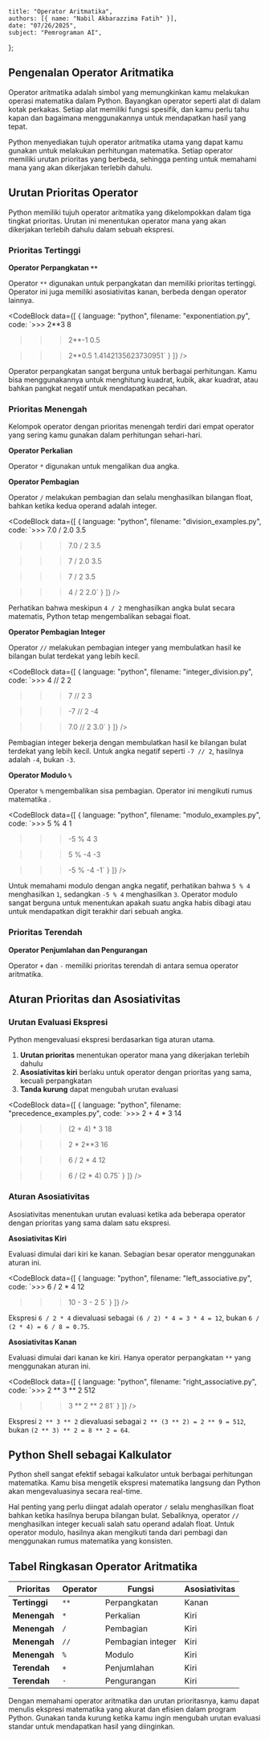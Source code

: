     title: "Operator Aritmatika",
    authors: [{ name: "Nabil Akbarazzima Fatih" }],
    date: "07/26/2025",
    subject: "Pemrograman AI",
};

## Pengenalan Operator Aritmatika

Operator aritmatika adalah simbol yang memungkinkan kamu melakukan operasi matematika dalam Python. Bayangkan operator seperti alat di dalam kotak perkakas. Setiap alat memiliki fungsi spesifik, dan kamu perlu tahu kapan dan bagaimana menggunakannya untuk mendapatkan hasil yang tepat.

Python menyediakan tujuh operator aritmatika utama yang dapat kamu gunakan untuk melakukan perhitungan matematika. Setiap operator memiliki urutan prioritas yang berbeda, sehingga penting untuk memahami mana yang akan dikerjakan terlebih dahulu.

## Urutan Prioritas Operator

Python memiliki tujuh operator aritmatika yang dikelompokkan dalam tiga tingkat prioritas. Urutan ini menentukan operator mana yang akan dikerjakan terlebih dahulu dalam sebuah ekspresi.

### Prioritas Tertinggi

**Operator Perpangkatan `**`**

Operator `**` digunakan untuk perpangkatan dan memiliki prioritas tertinggi. Operator ini juga memiliki asosiativitas kanan, berbeda dengan operator lainnya.

<CodeBlock
  data={[
    {
      language: "python",
      filename: "exponentiation.py",
      code: `>>> 2**3
8

>>> 2**-1
0.5

>>> 2**0.5
1.4142135623730951`
    }
  ]}
/>

Operator perpangkatan sangat berguna untuk berbagai perhitungan. Kamu bisa menggunakannya untuk menghitung kuadrat, kubik, akar kuadrat, atau bahkan pangkat negatif untuk mendapatkan pecahan.

### Prioritas Menengah

Kelompok operator dengan prioritas menengah terdiri dari empat operator yang sering kamu gunakan dalam perhitungan sehari-hari.

**Operator Perkalian**

Operator `*` digunakan untuk mengalikan dua angka.

**Operator Pembagian**

Operator `/` melakukan pembagian dan selalu menghasilkan bilangan float, bahkan ketika kedua operand adalah integer.

<CodeBlock
  data={[
    {
      language: "python",
      filename: "division_examples.py",
      code: `>>> 7.0 / 2.0
3.5

>>> 7.0 / 2
3.5

>>> 7 / 2.0
3.5

>>> 7 / 2
3.5

>>> 4 / 2
2.0`
    }
  ]}
/>

Perhatikan bahwa meskipun `4 / 2` menghasilkan angka bulat secara matematis, Python tetap mengembalikan <InlineMath math="2.0" /> sebagai float.

**Operator Pembagian Integer**

Operator `//` melakukan pembagian integer yang membulatkan hasil ke bilangan bulat terdekat yang lebih kecil.

<CodeBlock
  data={[
    {
      language: "python",
      filename: "integer_division.py",
      code: `>>> 4 // 2
2

>>> 7 // 2
3

>>> -7 // 2
-4

>>> 7.0 // 2
3.0`
    }
  ]}
/>

Pembagian integer bekerja dengan membulatkan hasil ke bilangan bulat terdekat yang lebih kecil. Untuk angka negatif seperti `-7 // 2`, hasilnya adalah `-4`, bukan `-3`.

**Operator Modulo `%`**

Operator `%` mengembalikan sisa pembagian. Operator ini mengikuti rumus matematika <InlineMath math="a \% b = a - (a // b) \times b" />.

<CodeBlock
  data={[
    {
      language: "python",
      filename: "modulo_examples.py",
      code: `>>> 5 % 4
1

>>> -5 % 4
3

>>> 5 % -4
-3

>>> -5 % -4
-1`
    }
  ]}
/>

Untuk memahami modulo dengan angka negatif, perhatikan bahwa `5 % 4` menghasilkan `1`, sedangkan `-5 % 4` menghasilkan `3`. Operator modulo sangat berguna untuk menentukan apakah suatu angka habis dibagi atau untuk mendapatkan digit terakhir dari sebuah angka.

### Prioritas Terendah

**Operator Penjumlahan dan Pengurangan**

Operator `+` dan `-` memiliki prioritas terendah di antara semua operator aritmatika.

## Aturan Prioritas dan Asosiativitas

### Urutan Evaluasi Ekspresi

Python mengevaluasi ekspresi berdasarkan tiga aturan utama.

1. **Urutan prioritas** menentukan operator mana yang dikerjakan terlebih dahulu
2. **Asosiativitas kiri** berlaku untuk operator dengan prioritas yang sama, kecuali perpangkatan
3. **Tanda kurung** dapat mengubah urutan evaluasi

<CodeBlock
  data={[
    {
      language: "python",
      filename: "precedence_examples.py",
      code: `>>> 2 + 4 * 3
14

>>> (2 + 4) * 3
18

>>> 2 * 2**3
16

>>> 6 / 2 * 4
12

>>> 6 / (2 * 4)
0.75`
    }
  ]}
/>

### Aturan Asosiativitas

Asosiativitas menentukan urutan evaluasi ketika ada beberapa operator dengan prioritas yang sama dalam satu ekspresi.

**Asosiativitas Kiri**

Evaluasi dimulai dari kiri ke kanan. Sebagian besar operator menggunakan aturan ini.

<CodeBlock
  data={[
    {
      language: "python",
      filename: "left_associative.py",
      code: `>>> 6 / 2 * 4
12

>>> 10 - 3 - 2
5`
    }
  ]}
/>

Ekspresi `6 / 2 * 4` dievaluasi sebagai `(6 / 2) * 4 = 3 * 4 = 12`, bukan `6 / (2 * 4) = 6 / 8 = 0.75`.

**Asosiativitas Kanan**

Evaluasi dimulai dari kanan ke kiri. Hanya operator perpangkatan `**` yang menggunakan aturan ini.

<CodeBlock
  data={[
    {
      language: "python",
      filename: "right_associative.py",
      code: `>>> 2 ** 3 ** 2
512

>>> 3 ** 2 ** 2
81`
    }
  ]}
/>

Ekspresi `2 ** 3 ** 2` dievaluasi sebagai `2 ** (3 ** 2) = 2 ** 9 = 512`, bukan `(2 ** 3) ** 2 = 8 ** 2 = 64`.

## Python Shell sebagai Kalkulator

Python shell sangat efektif sebagai kalkulator untuk berbagai perhitungan matematika. Kamu bisa mengetik ekspresi matematika langsung dan Python akan mengevaluasinya secara real-time.

Hal penting yang perlu diingat adalah operator `/` selalu menghasilkan float bahkan ketika hasilnya berupa bilangan bulat. Sebaliknya, operator `//` menghasilkan integer kecuali salah satu operand adalah float. Untuk operator modulo, hasilnya akan mengikuti tanda dari pembagi dan menggunakan rumus matematika yang konsisten.

## Tabel Ringkasan Operator Aritmatika

| Prioritas | Operator | Fungsi | Asosiativitas |
|-----------|----------|--------|---------------|
| **Tertinggi** | `**` | Perpangkatan | Kanan |
| **Menengah** | `*` | Perkalian | Kiri |
| **Menengah** | `/` | Pembagian | Kiri |
| **Menengah** | `//` | Pembagian integer | Kiri |
| **Menengah** | `%` | Modulo | Kiri |
| **Terendah** | `+` | Penjumlahan | Kiri |
| **Terendah** | `-` | Pengurangan | Kiri |

Dengan memahami operator aritmatika dan urutan prioritasnya, kamu dapat menulis ekspresi matematika yang akurat dan efisien dalam program Python. Gunakan tanda kurung ketika kamu ingin mengubah urutan evaluasi standar untuk mendapatkan hasil yang diinginkan.